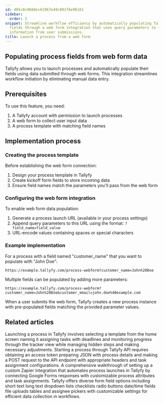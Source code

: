 ```yaml
---
id: d05c0c9668ec61967e49c801f6e96161
sidebar:
  order: 2
snippet: Streamline workflow efficiency by automatically populating Tallyfy process
  fields through a web form integration that uses query parameters to fill required
  information from user submissions.
title: Launch a process from a web form
---
```


## Populating process fields from web form data

Tallyfy allows you to launch processes and automatically populate their fields using data submitted through web forms. This integration streamlines workflow initiation by eliminating manual data entry.

## Prerequisites

To use this feature, you need:

1. A Tallyfy account with permission to launch processes
2. A web form to collect user input data
3. A process template with matching field names

## Implementation process

### Creating the process template

Before establishing the web form connection:

1. Design your process template in Tallyfy
2. Create kickoff form fields to store incoming data
3. Ensure field names match the parameters you'll pass from the web form

### Configuring the web form integration

To enable web form data population:

1. Generate a process launch URL (available in your process settings)
2. Append query parameters to this URL using the format: `?field_name=field_value`
3. URL-encode values containing spaces or special characters

### Example implementation

For a process with a field named "customer_name" that you want to populate with "John Doe":

```
https://example.tallyfy.com/process-webform?customer_name=John%20Doe
```

Multiple fields can be populated by adding more parameters:

```
https://example.tallyfy.com/process-webform?customer_name=John%20Doe&customer_email=john.doe%40example.com
```

When a user submits the web form, Tallyfy creates a new process instance with pre-populated fields matching the provided parameter values.


## Related articles
<CardGrid>
<LinkTitleCard header="<b>Launching > Launch manually</b>" href="/products/pro/launching/how-can-i-launch-a-process-in-tallyfy/" > Launching a process in Tallyfy involves selecting a template from the home screen naming it assigning tasks with deadlines and monitoring progress through the tracker view while managing hidden steps and making necessary adjustments. </LinkTitleCard>
<LinkTitleCard header="<b>Open Api > Launch a process using Tallyfy API</b>" href="/products/pro/integrations/open-api/how-to-start-a-process-using-tallyfy-api/" > Starting a process through Tallyfy API requires obtaining an access token preparing JSON with process details and making a POST request to the API endpoint with appropriate headers and task assignment configurations. </LinkTitleCard>
<LinkTitleCard header="<b>Zapier > Action to 'Launch Process'</b>" href="/products/pro/integrations/middleware/zapier/how-to-customize-your-tallyfy-zap-for-launch-process/" > A comprehensive walkthrough of setting up a custom Zapier integration that automates process launches in Tallyfy by connecting Google Forms responses with customizable process attributes and task assignments. </LinkTitleCard>
<LinkTitleCard header="<b>Tasks > Types of form fields</b>" href="/products/pro/tracking-and-tasks/tasks/what-are-form-fields-in-tallyfy/" > Tallyfy offers diverse form field options including short text long text dropdown lists checklists radio buttons date/time fields file uploads tables and assignee pickers with customizable settings for efficient data collection in workflows. </LinkTitleCard>
</CardGrid>